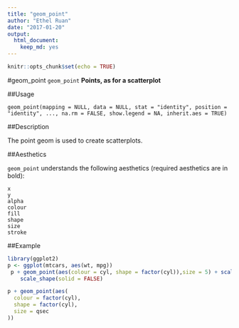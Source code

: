 ---
title: "geom_point"
author: "Ethel Ruan"
date: "2017-01-20"
output: 
  html_document: 
    keep_md: yes
---

```{r setup, include=FALSE}
knitr::opts_chunk$set(echo = TRUE)
```

#geom_point
`geom_point`
**Points, as for a scatterplot**
          

##Usage

```
geom_point(mapping = NULL, data = NULL, stat = "identity", position = "identity", ..., na.rm = FALSE, show.legend = NA, inherit.aes = TRUE)
```
##Description

The point geom is used to create scatterplots.

##Aesthetics

`geom_point` understands the following aesthetics (required aesthetics are in bold):

```
x
y
alpha
colour
fill
shape
size
stroke
```

##Example
```{r}
library(ggplot2)
p <- ggplot(mtcars, aes(wt, mpg))
 p + geom_point(aes(colour = cyl, shape = factor(cyl)),size = 5) + scale_colour_gradient(low = "blue") +
    scale_shape(solid = FALSE)
```
           

```{r}
p + geom_point(aes(
  colour = factor(cyl),
  shape = factor(cyl),
  size = qsec
))
```
         
